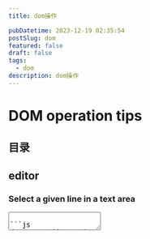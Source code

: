 ```yaml
---
title: dom操作

pubDatetime: 2023-12-19 02:35:54
postSlug: dom
featured: false
draft: false
tags:
  - dom
description: dom操作
---
```


# DOM operation tips

## 目录

## editor

### Select a given line in a text area


<Textarea />

```js
document.addEventListener('DOMContentLoaded', () => {
    const selectButton = document.getElementById('select-button');
    if(selectButton)
    selectButton.addEventListener('click', () => {
        const textarea = document.getElementById('textarea') as HTMLTextAreaElement;
        if(!textarea) return
        const lines = textarea.value.split('\n');
        const lineIndex = 2;
        const start = lines.slice(0, lineIndex).reduce((acc, curr) => acc + curr.length + 1, 0);
        // Add the length of the previous lines and the newline character
        const end = start + lines[lineIndex].length;
        textarea.focus();
        textarea.setSelectionRange(start, end);
    });
}
)
```

### set css property

```js
document.addEventListener("DOMContentLoaded", () => {
  const changeButton = document.getElementById("change-css");
  if (changeButton)
    changeButton.addEventListener("click", () => {
      const root = document.documentElement;
      const primaryColor =
        getComputedStyle(root).getPropertyValue("--color-text-base");
      console.log(primaryColor);
      let r = Math.ceil(Math.random() * 255);
      let g = Math.ceil(Math.random() * 255);
      let b = Math.ceil(Math.random() * 255);

      root.style.setProperty("--color-text-base", `${r},${g},${b}`);
    });
});
```

### inserNode on the select posion

```js
document.addEventListener("DOMContentLoaded", () => {
  const insertButton = document.getElementById("insert-button");
  if (!insertButton) return;
  const handleInsert = () => {
    // Get the current selection
    const selection = window.getSelection();
    // document.execCommand('bold', false, null);
    // document.execCommand('createLink', false, 'https://www.bilibili.com/');
    if (
      !selection ||
      selection.rangeCount === 0 ||
      !selection.focusNode?.parentElement?.classList.contains("target-p")
    )
      return;

    // Get the range of the current selection
    const range = selection.getRangeAt(0);
    // Create a new element to insert
    const newElement = document.createElement("span");
    newElement.innerHTML = "海子";
    // Insert the new element at the current position
    range.insertNode(newElement);
  };

  insertButton.addEventListener("click", handleInsert);
});
```

## css animations

### sync scroll

## more

### element visiable? in container

## collections

- [CSSStyleDeclaration.setProperty](https://developer.mozilla.org/zh-CN/docs/Web/API/CSSStyleDeclaration/setProperty)
